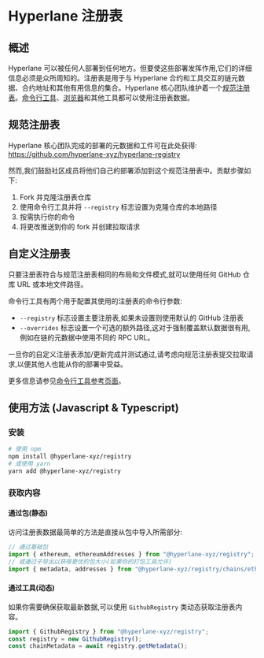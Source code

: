 # Hyperlane 注册表

## 概述

Hyperlane 可以被任何人部署到任何地方。但要使这些部署发挥作用,它们的详细信息必须是众所周知的。注册表是用于与 Hyperlane 合约和工具交互的链元数据、合约地址和其他有用信息的集合。Hyperlane 核心团队维护着一个[规范注册表](https://github.com/hyperlane-xyz/hyperlane-registry)。[命令行工具](/docs/reference/cli.mdx)、[浏览器](https://explorer.hyperlane.xyz)和其他工具都可以使用注册表数据。

## 规范注册表

Hyperlane 核心团队完成的部署的元数据和工件可在此处获得:
https://github.com/hyperlane-xyz/hyperlane-registry

然而,我们鼓励社区成员将他们自己的部署添加到这个规范注册表中。贡献步骤如下:

1. Fork 并克隆注册表仓库
2. 使用命令行工具并将 `--registry` 标志设置为克隆仓库的本地路径
3. 按需执行你的命令
4. 将更改推送到你的 fork 并创建拉取请求

## 自定义注册表

只要注册表符合与规范注册表相同的布局和文件模式,就可以使用任何 GitHub 仓库 URL 或本地文件路径。

命令行工具有两个用于配置其使用的注册表的命令行参数:

- `--registry` 标志设置主要注册表,如果未设置则使用默认的 GitHub 注册表
- `--overrides` 标志设置一个可选的额外路径,这对于强制覆盖默认数据很有用,例如在链的元数据中使用不同的 RPC URL。

一旦你的自定义注册表添加/更新完成并测试通过,请考虑向规范注册表提交拉取请求,以便其他人也能从你的部署中受益。

更多信息请参见[命令行工具参考页面](/docs/reference/cli.mdx)。

## 使用方法 (Javascript & Typescript)

### 安装

```bash
# 使用 npm
npm install @hyperlane-xyz/registry
# 或使用 yarn
yarn add @hyperlane-xyz/registry
```

### 获取内容

#### 通过包(静态)

访问注册表数据最简单的方法是直接从包中导入所需部分:

```ts
// 通过基础包
import { ethereum, ethereumAddresses } from "@hyperlane-xyz/registry";
// 或通过子导出以获得更优的包大小(如果你的打包工具允许)
import { metadata, addresses } from "@hyperlane-xyz/registry/chains/ethereum";
```

#### 通过工具(动态)

如果你需要确保获取最新数据,可以使用 `GithubRegistry` 类动态获取注册表内容。

```ts
import { GithubRegistry } from "@hyperlane-xyz/registry";
const registry = new GithubRegistry();
const chainMetadata = await registry.getMetadata();
```
